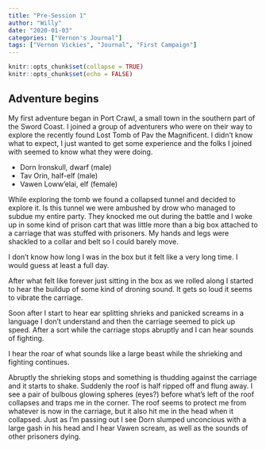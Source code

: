 ```yaml
---
title: "Pre-Session 1"
author: "Willy"
date: "2020-01-03"
categories: ["Vernon's Journal"]
tags: ["Vernon Vickies", "Journal", "First Campaign"]
---
```


```r
knitr::opts_chunk$set(collapse = TRUE)
knitr::opts_chunk$set(echo = FALSE)
```

## Adventure begins

My first adventure began in Port Crawl, a small town in the southern part of the Sword Coast. I joined a group of adventurers who were on their way to explore the recently found Lost Tomb of Pav the Magnificent. I didn't know what to expect, I just wanted to get some experience and the folks I joined with seemed to know what they were doing.

+ Dorn Ironskull, dwarf (male)
+ Tav Orin, half-elf (male)
+ Vawen Loww'elai, elf (female)

While exploring the tomb we found a collapsed tunnel and decided to explore it. Is this tunnel we were ambushed by drow who managed to subdue my entire party. They knocked me out during the battle and I woke up in some kind of prison cart that was little more than a big box attached to a carriage that was stuffed with prisoners. My hands and legs were shackled to a collar and belt so I could barely move.

I don't know how long I was in the box but it felt like a very long time. I would guess at least a full day.

After what felt like forever just sitting in the box as we rolled along I started to hear the buildup of some kind of droning sound. It gets so loud it seems to vibrate the carriage.

Soon after I start to hear ear splitting shrieks and panicked screams in a language I don't understand and then the carriage seemed to pick up speed. After a sort while the carriage stops abruptly and I can hear sounds of fighting.

I hear the roar of what sounds like a large beast while the shrieking and fighting continues.

Abruptly the shrieking stops and something is thudding against the carriage and it starts to shake. Suddenly the roof is half ripped off and flung away. I see a pair of bulbous glowing spheres (eyes?) before what's left of the roof collapses and traps me in the corner. The roof seems to protect me from whatever is now in the carriage, but it also hit me in the head when it collapsed. Just as I'm passing out I see Dorn slumped unconcious with a large gash in his head and I hear Vawen scream, as well as the sounds of other prisoners dying.


